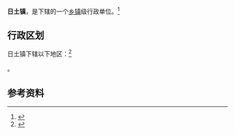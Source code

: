 {{中国乡级行政区|54/25/24/100/000}}

'''日土镇'''，是{{PRC admin/fullname|54/25/24/100/000|3}}下辖的一个[[乡镇|乡镇]]级行政单位。<ref>{{PRC admin/ref sgc|{{PRC admin/parent|54/25/24/100/000}}}}</ref>

== 行政区划 ==

日土镇下辖以下地区：<ref>{{PRC admin/ref sgc|54/25/24/100/000}}</ref>

{{PRC admin/children|54/25/24/100/000}}。

== 参考资料 ==

{{reflist}}

{{行政区划小作品}}
{{PRC admin/navcat|54/25/24/100/000}}